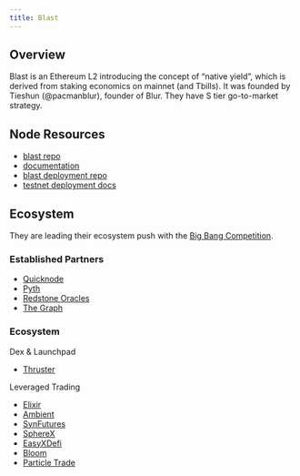 ```yaml
---
title: Blast
---
```


## Overview

Blast is an Ethereum L2 introducing the concept of "native yield", which is derived from staking economics on mainnet (and Tbills). It was founded by Tieshun (@pacmanblur), founder of Blur. They have S tier go-to-market strategy.

## Node Resources

- [blast repo](https://github.com/blast-io/blast)
- [documentation](https://docs.blast.io/tools/node-providers#how-to-run-your-own-nodes)
- [blast deployment repo](https://github.com/blast-io/deployment?tab=readme-ov-file)
- [testnet deployment docs](https://safe-violet-16b.notion.site/Blast-Testnet-Deployment-Docs-95c1882f41dc45a4aee62b01409b8516)

## Ecosystem

They are leading their ecosystem push with the [Big Bang Competition](https://blast.io/en/bigbang).

### Established Partners

- [Quicknode](https://twitter.com/QuickNode/status/1747325398172762180)
- [Pyth](https://twitter.com/PythNetwork/status/1747327614006571116)
- [Redstone Oracles](https://twitter.com/redstone_defi/status/1747650159344066691)
- [The Graph](https://twitter.com/graphprotocol/status/1747606921329131906)

### Ecosystem

Dex & Launchpad

- [Thruster](https://twitter.com/ThrusterFi/status/1747408111076340018)

Leveraged Trading

- [Elixir](https://twitter.com/ElixirProtocol/status/1752029197348798789)
- [Ambient](https://twitter.com/ambient_finance/status/1747665083172610514)
- [SynFutures](https://twitter.com/SynFuturesDefi/status/1747650087335911749)
- [SphereX](https://twitter.com/SphereX_XYZ/status/1747399947920478309)
- [EasyXDefi](https://twitter.com/EasyXdefi/status/1748267973310374213)
- [Bloom](https://twitter.com/BloomOnBlast/status/1749431830930129242)
- [Particle Trade](https://twitter.com/particle_trade)